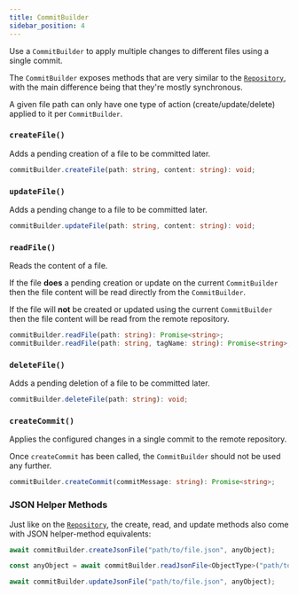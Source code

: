 ---
title: CommitBuilder
sidebar_position: 4
---

Use a `CommitBuilder` to apply multiple changes to different files using a single commit.

The `CommitBuilder` exposes methods that are very similar to the [`Repository`](./repository), with the main difference being that they're mostly synchronous.

A given file path can only have one type of action (create/update/delete) applied to it per `CommitBuilder`.

### `createFile()`

Adds a pending creation of a file to be committed later.

```ts
commitBuilder.createFile(path: string, content: string): void;
```

### `updateFile()`

Adds a pending change to a file to be committed later.

```ts
commitBuilder.updateFile(path: string, content: string): void;
```

### `readFile()`

Reads the content of a file.

If the file **does** a pending creation or update on the current `CommitBuilder` then the file content will be read directly from the `CommitBuilder`.

If the file will **not** be created or updated using the current `CommitBuilder` then the file content will be read from the remote repository.

```ts
commitBuilder.readFile(path: string): Promise<string>;
commitBuilder.readFile(path: string, tagName: string): Promise<string>;
```

### `deleteFile()`

Adds a pending deletion of a file to be committed later.

```ts
commitBuilder.deleteFile(path: string): void;
```

### `createCommit()`

Applies the configured changes in a single commit to the remote repository.

Once `createCommit` has been called, the `CommitBuilder` should not be used any further.

```ts
commitBuilder.createCommit(commitMessage: string): Promise<string>;
```

### JSON Helper Methods

Just like on the [`Repository`](./repository), the create, read, and update methods also come with JSON helper-method equivalents:

```ts
await commitBuilder.createJsonFile("path/to/file.json", anyObject);
```

```ts
const anyObject = await commitBuilder.readJsonFile<ObjectType>("path/to/file.json");
```

```ts
await commitBuilder.updateJsonFile("path/to/file.json", anyObject);
```
